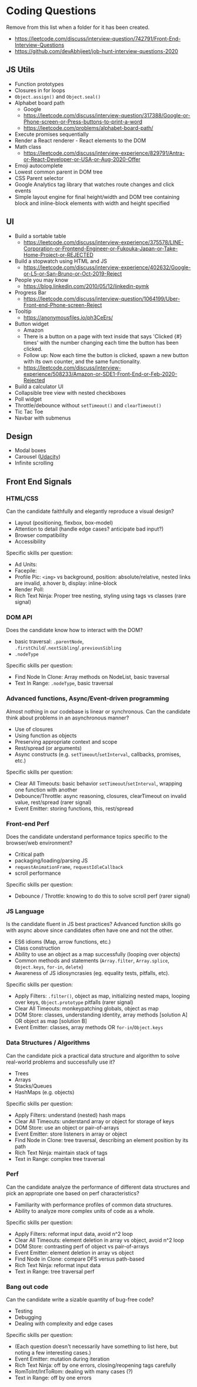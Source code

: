 # Coding Questions

Remove from this list when a folder for it has been created.

- https://leetcode.com/discuss/interview-question/742791/Front-End-Interview-Questions
- https://github.com/devAbhijeet/job-hunt-interview-questions-2020

## JS Utils

- Function prototypes
- Closures in for loops
- `Object.assign()` and `Object.seal()`
- Alphabet board path
  - Google
  - https://leetcode.com/discuss/interview-question/317388/Google-or-Phone-screen-or-Press-buttons-to-print-a-word
  - https://leetcode.com/problems/alphabet-board-path/
- Execute promises sequentially
- Render a React renderer - React elements to the DOM
- Math class
  - https://leetcode.com/discuss/interview-experience/829791/Antra-or-React-Developer-or-USA-or-Aug-2020-Offer
- Emoji autocomplete
- Lowest common parent in DOM tree
- CSS Parent selector
- Google Analytics tag library that watches route changes and click events
- Simple layout engine for final height/width and DOM tree containing block and inline-block elements with width and height specified

## UI

- Build a sortable table
  - https://leetcode.com/discuss/interview-experience/375578/LINE-Corporation-or-Frontend-Engineer-or-Fukouka-Japan-or-Take-Home-Project-or-REJECTED
- Build a stopwatch using HTML and JS
  - https://leetcode.com/discuss/interview-experience/402632/Google-or-L5-or-San-Bruno-or-Oct-2019-Reject
- People you may know
  - https://blog.linkedin.com/2010/05/12/linkedin-pymk
- Progress Bar
  - https://leetcode.com/discuss/interview-question/1064199/Uber-Front-end-Phone-screen-Reject
- Tooltip
  - https://anonymousfiles.io/ph3CeErs/
- Button widget
  - Amazon
  - There is a button on a page with text inside that says 'Clicked {#} times' with the number changing each time the button has been clicked.
  - Follow up: Now each time the button is clicked, spawn a new button with its own counter, and the same functionality.
  - https://leetcode.com/discuss/interview-experience/508233/Amazon-or-SDE1-Front-End-or-Feb-2020-Rejected
- Build a calculator UI
- Collapsible tree view with nested checkboxes
- Poll widget
- Throttle/debounce without `setTimeout()` and `clearTimeout()`
- Tic Tac Toe
- Navbar with submenus

## Design

- Modal boxes
- Carousel ([Udacity](https://classroom.udacity.com/courses/ud250/lessons/df437585-6a96-4f7c-a0f8-5e5f34b865fa/concepts/47557702360923))
- Infinite scrolling

## Front End Signals

### HTML/CSS

Can the candidate faithfully and elegantly reproduce a visual design?

- Layout (positioning, flexbox, box-model)
- Attention to detail (handle edge cases? anticipate bad input?)
- Browser compatibility
- Accessibility

Specific skills per question:

- Ad Units:
- Facepile:
- Profile Pic: `<img>` vs background, position: absolute/relative, nested links are invalid, a:hover b, display: inline-block
- Render Poll:
- Rich Text Ninja: Proper tree nesting, styling using tags vs classes (rare signal)

### DOM API

Does the candidate know how to interact with the DOM?

- basic traversal: `.parentNode`, `.firstChild`/`.nextSibling`/`.previousSibling`
- `.nodeType`

Specific skills per question:

- Find Node In Clone: Array methods on NodeList, basic traversal
- Text In Range: `.nodeType`, basic traversal

### Advanced functions, Async/Event-driven programming

Almost nothing in our codebase is linear or synchronous. Can the candidate think about problems in an asynchronous manner?

- Use of closures
- Using function as objects
- Preserving appropriate context and scope
- Rest/spread (or arguments)
- Async constructs (e.g. `setTimeout`/`setInterval`, callbacks, promises, etc.)

Specific skills per question:

- Clear All Timeouts: basic behavior `setTimeout`/`setInterval`, wrapping one function with another
- Debounce/Throttle: async reasoning, closures, clearTimeout on invalid value, rest/spread (rarer signal)
- Event Emitter: storing functions, this, rest/spread

### Front-end Perf

Does the candidate understand performance topics specific to the browser/web environment?

- Critical path
- packaging/loading/parsing JS
- `requestAnimationFrame`, `requestIdleCallback`
- scroll performance

Specific skills per question:

- Debounce / Throttle: knowing to do this to solve scroll perf (rarer signal)

### JS Language

Is the candidate fluent in JS best practices? Advanced function skills go with async above since candidates often have one and not the other.

- ES6 idioms (Map, arrow functions, etc.)
- Class construction
- Ability to use an object as a map successfully (looping over objects)
- Common methods and statements (`Array.filter`, `Array.splice`, `Object.keys`, `for-in`, `delete`)
- Awareness of JS idiosyncrasies (eg. equality tests, pitfalls, etc).

Specific skills per question:

- Apply Filters: `.filter()`, object as map, initializing nested maps, looping over keys, `Object.prototype` pitfalls (rarer signal)
- Clear All Timeouts: monkeypatching globals, object as map
- DOM Store: classes, understanding identity, array methods [solution A] OR object as map [solution B]
- Event Emitter: classes, array methods OR `for-in`/`Object.keys`

### Data Structures / Algorithms

Can the candidate pick a practical data structure and algorithm to solve real-world problems and successfully use it?

- Trees
- Arrays
- Stacks/Queues
- HashMaps (e.g. objects)

Specific skills per question:

- Apply Filters: understand (nested) hash maps
- Clear All Timeouts: understand array or object for storage of keys
- DOM Store: use an object or pair-of-arrays
- Event Emitter: store listeners in array or object
- Find Node in Clone: tree traversal, describing an element position by its path
- Rich Text Ninja: maintain stack of tags
- Text in Range: complex tree traversal

### Perf

Can the candidate analyze the performance of different data structures and pick an appropriate one based on perf characteristics?

- Familiarity with performance profiles of common data structures.
- Ability to analyze more complex units of code as a whole.

Specific skills per question:

- Apply Filters: reformat input data, avoid n^2 loop
- Clear All Timeouts: element deletion in array vs object, avoid n^2 loop
- DOM Store: contrasting perf of object vs pair-of-arrays
- Event Emitter: element deletion in array vs object
- Find Node in Clone: compare DFS versus path-based
- Rich Text Ninja: reformat input data
- Text in Range: tree traversal perf

### Bang out code

Can the candidate write a sizable quantity of bug-free code?

- Testing
- Debugging
- Dealing with complexity and edge cases

Specific skills per question:

- (Each question doesn't necessarily have something to list here, but noting a few interesting cases.)
- Event Emitter: mutation during iteration
- Rich Text Ninja: off by one errors, closing/reopening tags carefully
- RomToInt/IntToRom: dealing with many cases (?)
- Text in Range: off by one errors
